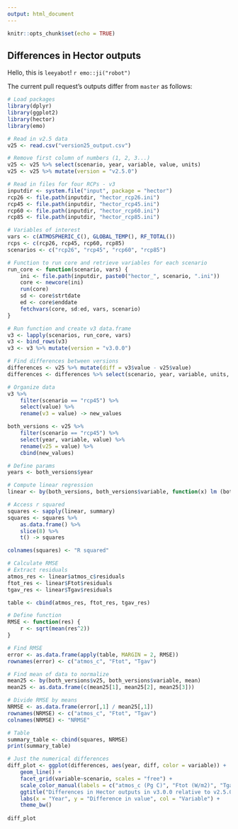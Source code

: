 ```yaml
---
output: html_document
---
```


```r
knitr::opts_chunk$set(echo = TRUE)
```

## Differences in Hector outputs

Hello, this is `leeyabot`! `r emo::ji("robot")`

The current pull request's outputs differ from `master` as follows:

``` r
# Load packages
library(dplyr)
library(ggplot2)
library(hector)
library(emo)

# Read in v2.5 data
v25 <- read.csv("version25_output.csv")

# Remove first column of numbers (1, 2, 3...)
v25 <- v25 %>% select(scenario, year, variable, value, units)
v25 <- v25 %>% mutate(version = "v2.5.0")

# Read in files for four RCPs - v3
inputdir <- system.file("input", package = "hector")
rcp26 <- file.path(inputdir, "hector_rcp26.ini")
rcp45 <- file.path(inputdir, "hector_rcp45.ini")
rcp60 <- file.path(inputdir, "hector_rcp60.ini")
rcp85 <- file.path(inputdir, "hector_rcp85.ini")

# Variables of interest
vars <- c(ATMOSPHERIC_C(), GLOBAL_TEMP(), RF_TOTAL())
rcps <- c(rcp26, rcp45, rcp60, rcp85)
scenarios <- c("rcp26", "rcp45", "rcp60", "rcp85")

# Function to run core and retrieve variables for each scenario
run_core <- function(scenario, vars) {
    ini <- file.path(inputdir, paste0("hector_", scenario, ".ini"))
    core <- newcore(ini)
    run(core)
    sd <- core$strtdate
    ed <- core$enddate
    fetchvars(core, sd:ed, vars, scenario)
}

# Run function and create v3 data.frame
v3 <- lapply(scenarios, run_core, vars)
v3 <- bind_rows(v3)
v3 <- v3 %>% mutate(version = "v3.0.0")

# Find differences between versions
differences <- v25 %>% mutate(diff = v3$value - v25$value)
differences <- differences %>% select(scenario, year, variable, units, version, diff)
```


```r

# Organize data
v3 %>%
    filter(scenario == "rcp45") %>%
    select(value) %>%
    rename(v3 = value) -> new_values

both_versions <- v25 %>%
    filter(scenario == "rcp45") %>%
    select(year, variable, value) %>%
    rename(v25 = value) %>%
    cbind(new_values)

# Define params
years <- both_versions$year

# Compute linear regression
linear <- by(both_versions, both_versions$variable, function(x) lm (both_versions$v3~both_versions$v25))

# Access r squared
squares <- sapply(linear, summary)
squares <- squares %>% 
    as.data.frame() %>%
    slice(8) %>%
    t() -> squares

colnames(squares) <- "R squared"

# Calculate RMSE
# Extract residuals
atmos_res <- linear$atmos_c$residuals
ftot_res <- linear$Ftot$residuals
tgav_res <- linear$Tgav$residuals

table <- cbind(atmos_res, ftot_res, tgav_res)

# Define function
RMSE <- function(res) {
    r <- sqrt(mean(res^2))
}

# Find RMSE
error <- as.data.frame(apply(table, MARGIN = 2, RMSE))
rownames(error) <- c("atmos_c", "Ftot", "Tgav")

# Find mean of data to normalize
mean25 <- by(both_versions$v25, both_versions$variable, mean)
mean25 <- as.data.frame(c(mean25[1], mean25[2], mean25[3]))

# Divide RMSE by means
NRMSE <- as.data.frame(error[,1] / mean25[,1])
rownames(NRMSE) <- c("atmos_c", "Ftot", "Tgav")
colnames(NRMSE) <- "NRMSE"

# Table
summary_table <- cbind(squares, NRMSE)
print(summary_table)

```

``` r
# Just the numerical differences
diff_plot <- ggplot(differences, aes(year, diff, color = variable)) +
    geom_line() +
    facet_grid(variable~scenario, scales = "free") +
    scale_color_manual(labels = c("atmos_c (Pg C)", "Ftot (W/m2)", "Tgav (degC)"), values = c("gold", "aquamarine4", "slateblue4")) +
    ggtitle("Differences in Hector outputs in v3.0.0 relative to v2.5.0") +
    labs(x = "Year", y = "Difference in value", col = "Variable") +
    theme_bw()
    
diff_plot
```
